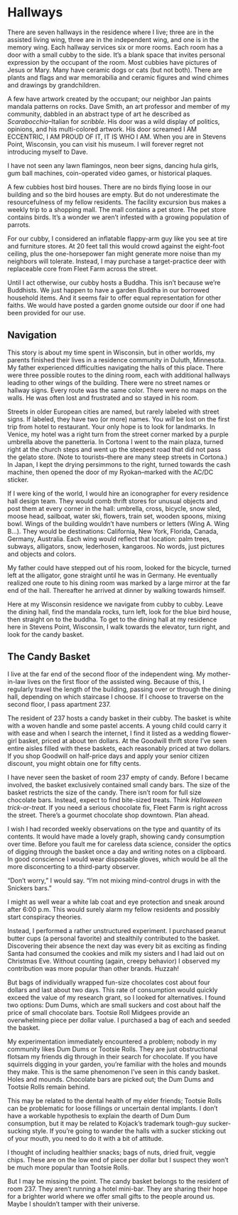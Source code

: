 # Hallways {.unnumbered}

There are seven hallways in the residence where I live; three are in the assisted living wing, three are in the independent wing, and one is in the memory wing. Each hallway services six or more rooms. Each room has a door with a small cubby to the side. It's a blank space that invites personal expression by the occupant of the room. Most cubbies have pictures of Jesus or Mary. Many have ceramic dogs or cats (but not both). There are plants and flags and war memorabilia and ceramic figures and wind chimes and drawings by grandchildren.

A few have artwork created by the occupant; our neighbor Jan paints mandala patterns on rocks. Dave Smith, an art professor and member of my community, dabbled in an abstract type of art he described as *Scarabocchio*--Italian for *scribble*. His door was a wild display of politics, opinions, and his multi-colored artwork. His door screamed I AM ECCENTRIC, I AM PROUD OF IT, IT IS WHO I AM. When you are in Stevens Point, Wisconsin, you can visit his museum. I will forever regret not introducing myself to Dave.

I have not seen any lawn flamingos, neon beer signs, dancing hula girls, gum ball machines, coin-operated video games, or historical plaques.

A few cubbies host bird houses. There are no birds flying loose in our building and so the bird houses are empty. But do not underestimate the resourcefulness of my fellow residents. The facility excursion bus makes a weekly trip to a shopping mall. The mall contains a pet store. The pet store contains birds. It's a wonder we aren't infested with a growing population of parrots.

For our cubby, I considered an inflatable flappy-arm guy like you see at tire and furniture stores. At 20 feet tall this would crowd against the eight-foot ceiling, plus the one-horsepower fan might generate more noise than my neighbors will tolerate. Instead, I may purchase a target-practice deer with replaceable core from Fleet Farm across the street.

Until I act otherwise, our cubby hosts a Buddha. This isn't because we're Buddhists. We just happen to have a garden Buddha in our borrowed household items. And it seems fair to offer equal representation for other faiths. We would have posted a garden gnome outside our door if one had been provided for our use.

## Navigation

This story is about my time spent in Wisconsin, but in other worlds, my parents finished their lives in a residence community in Duluth, Minnesota. My father experienced difficulties navigating the halls of this place. There were three possible routes to the dining room, each with additional hallways leading to other wings of the building. There were no street names or hallway signs. Every route was the same color. There were no maps on the walls. He was often lost and frustrated and so stayed in his room.

Streets in older European cities are named, but rarely labeled with street signs. If labeled, they have two (or more) names. You *will* be lost on the first trip from hotel to restaurant. Your only hope is to look for landmarks. In Venice, my hotel was a right turn from the street corner marked by a purple umbrella above the panetteria. In Cortona I went to the main plaza, turned right at the church steps and went up the steepest road that did not pass the gelato store. (Note to tourists--there are many steep streets in Cortona.) In Japan, I kept the drying persimmons to the right, turned towards the cash machine, then opened the door of my Ryokan--marked with the AC/DC sticker.

If I were king of the world, I would hire an iconographer for every residence hall design team. They would comb thrift stores for unusual objects and post them at every corner in the hall: umbrella, cross, bicycle, snow sled, moose head, sailboat, water ski, flowers, train set, wooden spoons, mixing bowl. Wings of the building wouldn't have numbers or letters (Wing A. Wing B...). They would be destinations: California, New York, Florida, Canada, Germany, Australia. Each wing would reflect that location: palm trees, subways, alligators, snow, lederhosen, kangaroos. No words, just pictures and objects and colors.

My father could have stepped out of his room, looked for the bicycle, turned left at the alligator, gone straight until he was in Germany. He eventually realized one route to his dining room was marked by a large mirror at the far end of the hall. Thereafter he arrived at dinner by walking towards himself.

Here at my Wisconsin residence we navigate from cubby to cubby. Leave the dining hall, find the mandala rocks, turn left, look for the blue bird house, then straight on to the buddha. To get to the dining hall at my residence here in Stevens Point, Wisconsin, I walk towards the elevator, turn right, and look for the candy basket.

## The Candy Basket

I live at the far end of the second floor of the independent wing. My mother-in-law lives on the first floor of the assisted wing. Because of this, I regularly travel the length of the building, passing over or through the dining hall, depending on which staircase I choose. If I choose to traverse on the second floor, I pass apartment 237.

The resident of 237 hosts a candy basket in their cubby. The basket is white with a woven handle and some pastel accents. A young child could carry it with ease and when I search the internet, I find it listed as a wedding flower-girl basket, priced at about ten dollars. At the Goodwill thrift store I've seen entire aisles filled with these baskets, each reasonably priced at two dollars. If you shop Goodwill on half-price days and apply your senior citizen discount, you might obtain one for fifty cents.

I have never seen the basket of room 237 empty of candy. Before I became involved, the basket exclusively contained small candy bars. The size of the basket restricts the size of the candy. There isn't room for full size chocolate bars. Instead, expect to find bite-sized treats. Think *Halloween trick-or-treat.* If you need a serious chocolate fix, Fleet Farm is right across the street. There's a gourmet chocolate shop downtown. Plan ahead.

I wish I had recorded weekly observations on the type and quantity of its contents. It would have made a lovely graph, showing candy consumption over time. Before you fault me for careless data science, consider the optics of digging through the basket once a day and writing notes on a clipboard. In good conscience I would wear disposable gloves, which would be all the more disconcerting to a third-party observer.

"Don't worry," I would say. "I'm not mixing mind-control drugs in with the Snickers bars."

I might as well wear a white lab coat and eye protection and sneak around after 6:00 p.m. This would surely alarm my fellow residents and possibly start conspiracy theories.

Instead, I performed a rather unstructured experiment. I purchased peanut butter cups (a personal favorite) and stealthily contributed to the basket. Discovering their absence the next day was every bit as exciting as finding Santa had consumed the cookies and milk my sisters and I had laid out on Christmas Eve. Without counting (again, creepy behavior) I observed my contribution was more popular than other brands. Huzzah!

But bags of individually wrapped fun-size chocolates cost about four dollars and last about two days. This rate of consumption would quickly exceed the value of my research grant, so I looked for alternatives. I found two options: Dum Dums, which are small suckers and cost about half the price of small chocolate bars. Tootsie Roll Midgees provide an overwhelming piece per dollar value. I purchased a bag of each and seeded the basket.

My experimentation immediately encountered a problem; nobody in my community likes Dum Dums or Tootsie Rolls. They are just obstructional flotsam my friends dig through in their search for chocolate. If you have squirrels digging in your garden, you're familiar with the holes and mounds they make. This is the same phenomenon I've seen in this candy basket. Holes and mounds. Chocolate bars are picked out; the Dum Dums and Tootsie Rolls remain behind.

This may be related to the dental health of my elder friends; Tootsie Rolls can be problematic for loose fillings or uncertain dental implants. I don't have a workable hypothesis to explain the dearth of Dum Dum consumption, but it may be related to Kojack's trademark tough-guy sucker-sucking style. If you're going to wander the halls with a sucker sticking out of your mouth, you need to do it with a bit of attitude.

I thought of including healthier snacks; bags of nuts, dried fruit, veggie chips. These are on the low end of piece per dollar but I suspect they won't be much more popular than Tootsie Rolls.

But I may be missing the point. The candy basket belongs to the resident of room 237. They aren't running a hotel mini-bar. They are sharing their hope for a brighter world where we offer small gifts to the people around us. Maybe I shouldn't tamper with their universe.
